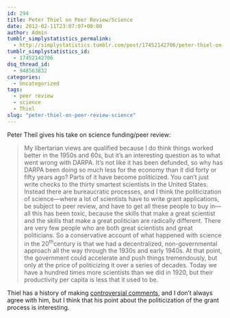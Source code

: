 ```yaml
---
id: 294
title: Peter Thiel on Peer Review/Science
date: 2012-02-11T23:07:07+00:00
author: Admin
tumblr_simplystatistics_permalink:
  - http://simplystatistics.tumblr.com/post/17452142706/peter-thiel-on-peer-review-science
tumblr_simplystatistics_id:
  - 17452142706
dsq_thread_id:
  - 948563832
categories:
  - Uncategorized
tags:
  - peer review
  - science
  - Thiel
slug: "peter-thiel-on-peer-review-science"
---
```

Peter Theil gives his take on science funding/peer review:

> <span>My libertarian views are qualified because I do think things worked better in the 1950s and 60s, but it’s an interesting question as to what went wrong with DARPA. It’s not like it has been defunded, so why has DARPA been doing so much less for the economy than it did forty or fifty years ago? Parts of it have become politicized. You can’t just write checks to the thirty smartest scientists in the United States. Instead there are bureaucratic processes, and I think the politicization of science—where a lot of scientists have to write grant applications, be subject to peer review, and have to get all these people to buy in—all this has been toxic, because the skills that make a great scientist and the skills that make a great politician are radically different. There are very few people who are both great scientists and great politicians. So a conservative account of what happened with science in the 20</span><sup>th</sup><span>century is that we had a decentralized, non-governmental approach all the way through the 1930s and early 1940s. At that point, the government could accelerate and push things tremendously, but only at the price of politicizing it over a series of decades. Today we have a hundred times more scientists than we did in 1920, but their productivity per capita is less that it used to be.</span>

Thiel has a history of making <a href="http://techcrunch.com/2011/04/10/peter-thiel-were-in-a-bubble-and-its-not-the-internet-its-higher-education/" target="_blank">controversial comments</a>, and I don&#8217;t always agree with him, but I think that his point about the politicization of the grant process is interesting. 
